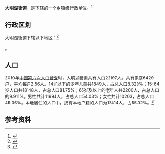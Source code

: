 {{中国乡级行政区|37/01/02/005/000}}

'''大明湖街道'''，是{{PRC admin/fullname|37/01/02/005/000|3}}下辖的一个[[乡镇|乡镇]]级行政单位。<ref>{{PRC admin/ref sgc|{{PRC admin/parent|37/01/02/005/000}}}}</ref>

== 行政区划 ==

大明湖街道下辖以下地区：<ref>{{PRC admin/ref sgc|37/01/02/005/000}}</ref>

{{PRC admin/children|37/01/02/005/000}}。
== 人口 ==

2010年[[中国第六次人口普查|中国第六次人口普查]]时，大明湖街道共有人口22197人。共有家庭6429户，平均每户2.56人。14岁以下的少年儿童共1849人，占总人口8.329%；15-64岁人口共18148人，占总人口81.75%；65岁及以上的老年人共2200人，占总人口的9.911%。男性共计11994人，占总人口54.03%；女性共计10203，占总人口45.96%。本地居住的人口中，拥有本地户籍的人口为12414人，占55.92%。<ref name="人口普查2010">{{cite web| url =http://www.yearbookchina.com/navipage-n2013030152000017.html| title =《中国2010年人口普查分乡、镇、街道资料》| author =中国国务院人口普查办公室、中国国家统计局人口就业统计司等| year =2010| website =统计年鉴分享平台| page =表15 山东省乡、镇、街道人口| format =收费| access-date =2018-07-19| archive-url =https://web.archive.org/web/20180719084356/http://www.yearbookchina.com/navipage-n2013030152000017.html| archive-date =2018-07-19| dead-url =yes}}</ref>

== 参考资料 ==

{{reflist}}

{{行政区划小作品}}
{{PRC admin/navcat|37/01/02/005/000}}